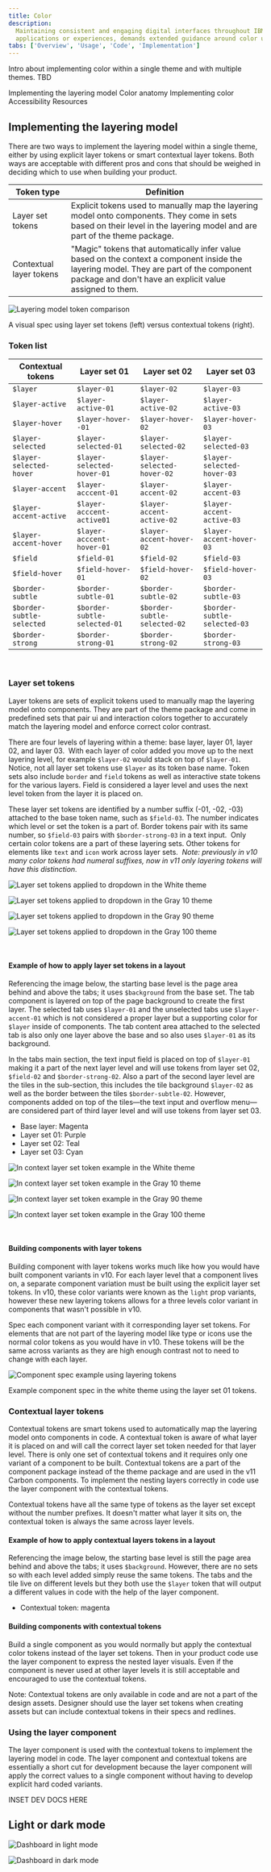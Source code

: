 ```yaml
---
title: Color
description:
  Maintaining consistent and engaging digital interfaces throughout IBM, whether
  applications or experiences, demands extended guidance around color usage.
tabs: ['Overview', 'Usage', 'Code', 'Implementation']
---
```


<PageDescription>

Intro about implementing color within a single theme and with multiple themes.
TBD

</PageDescription>

<AnchorLinks>

<AnchorLink>Implementing the layering model</AnchorLink>
<AnchorLink>Color anatomy</AnchorLink>
<AnchorLink>Implementing color</AnchorLink>
<AnchorLink>Accessibility</AnchorLink>
<AnchorLink>Resources</AnchorLink>

</AnchorLinks>

## Implementing the layering model

There are two ways to implement the layering model within a single theme, either
by using explicit layer tokens or smart contextual layer tokens. Both ways are
acceptable with different pros and cons that should be weighed in deciding which
to use when building your product.

| Token type              | Definition                                                                                                                                                                                          |
| ----------------------- | --------------------------------------------------------------------------------------------------------------------------------------------------------------------------------------------------- |
| Layer set tokens        | Explicit tokens used to manually map the layering model onto components. They come in sets based on their level in the layering model and are part of the theme package.                            |
| Contextual layer tokens | "Magic" tokens that automatically infer value based on the context a component inside the layering model. They are part of the component package and don't have an explicit value assigned to them. |

<Row>
<Column colLg={12}>

![Layering model token comparison](images/color-implementation-compare.png)

</Column>
</Row>

<Caption>
  A visual spec using layer set tokens (left) versus contextual tokens (right).
</Caption>

### Token list

| Contextual tokens         | Layer set 01                 | Layer set 02                 | Layer set 03                 |
| ------------------------- | ---------------------------- | ---------------------------- | ---------------------------- |
| `$layer`                  | `$layer-01`                  | `$layer-02`                  | `$layer-03`                  |
| `$layer-active`           | `$layer-active-01`           | `$layer-active-02`           | `$layer-active-03`           |
| `$layer-hover`            | `$layer-hover--01`           | `$layer-hover-02`            | `$layer-hover-03`            |
| `$layer-selected`         | `$layer-selected-01`         | `$layer-selected-02`         | `$layer-selected-03`         |
| `$layer-selected-hover`   | `$layer-selected-hover-01`   | `$layer-selected-hover-02`   | `$layer-selected-hover-03`   |
| `$layer-accent`           | `$layer-acccent-01`          | `$layer-accent-02`           | `$layer-accent-03`           |
| `$layer-accent-active`    | `$layer-acccent-active01`    | `$layer-accent-active-02`    | `$layer-accent-active-03`    |
| `$layer-accent-hover`     | `$layer-acccent-hover-01`    | `$layer-accent-hover-02`     | `$layer-accent-hover-03`     |
| `$field`                  | `$field-01`                  | `$field-02`                  | `$field-03`                  |
| `$field-hover`            | `$field-hover-01`            | `$field-hover-02`            | `$field-hover-03`            |
| `$border-subtle`          | `$border-subtle-01`          | `$border-subtle-02`          | `$border-subtle-03`          |
| `$border-subtle-selected` | `$border-subtle-selected-01` | `$border-subtle-selected-02` | `$border-subtle-selected-03` |
| `$border-strong`          | `$border-strong-01`          | `$border-strong-02`          | `$border-strong-03`          |

</br>

### Layer set tokens

Layer tokens are sets of explicit tokens used to manually map the layering model
onto components. They are part of the theme package and come in predefined sets
that pair ui and interaction colors together to accurately match the layering
model and enforce correct color contrast.

There are four levels of layering within a theme: base layer, layer 01, layer
02, and layer 03.  With each layer of color added you move up to the next
layering level, for example `$layer-02` would stack on top of `$layer-01`.
Notice, not all layer set tokens use `$layer` as its token base name. Token sets
also include `border` and `field` tokens as well as interactive state tokens for
the various layers. Field is considered a layer level and uses the next level
token from the layer it is placed on.

These layer set tokens are identified by a number suffix (-01, -02, -03)
attached to the base token name, such as `$field-03`. The number indicates which
level or set the token is a part of. Border tokens pair with its same number, so
`$field-03` pairs with `$border-strong-03` in a text input.  Only certain color
tokens are a part of these layering sets. Other tokens for elements like `text`
and `icon` work across layer sets.  _Note: previously in v10 many color tokens
had numeral suffixes, now in v11 only layering tokens will have this
distinction._

<Tabs>

<Row>
<Column colLg={8}>

<Tab label="White">

![Layer set tokens applied to dropdown in the White theme](images/color-implementation-layer-set-W.png)

</Tab>

<Tab label="Gray 10">

![Layer set tokens applied to dropdown in the Gray 10 theme](images/color-implementation-layer-set-G10.png)

</Tab>

<Tab label="Gray 90">

![Layer set tokens applied to dropdown in the Gray 90 theme](images/color-implementation-layer-set-G90.png)

</Tab>

<Tab label="Gray 100">

![Layer set tokens applied to dropdown in the Gray 100 theme](images/color-implementation-layer-set-G100.png)

</Tab>

</Column>
</Row>

</Tabs>

</br>

#### Example of how to apply layer set tokens in a layout

Referencing the image below, the starting base level is the page area behind and
above the tabs; it uses `$background` from the base set. The tab component is
layered on top of the page background to create the first layer. The selected
tab uses `$layer-01` and the unselected tabs use `$layer-accent-01` which is not
considered a proper layer but a supporting color for `$layer` inside of
components. The tab content area attached to the selected tab is also only one
layer above the base and so also uses `$layer-01` as its background.

In the tabs main section, the text input field is placed on top of `$layer-01`
making it a part of the next layer level and will use tokens from layer set 02,
`$field-02` and `$border-strong-02`. Also a part of the second layer level are
the tiles in the sub-section, this includes the tile background `$layer-02` as
well as the border between the tiles `$border-subtle-02`. However, components
added on top of the tiles—the text input and overflow menu—are considered part
of third layer level and will use tokens from layer set 03.

- Base layer: Magenta
- Layer set 01: Purple
- Layer set 02: Teal
- Layer set 03: Cyan

<Tabs>

<Tab label="White">

![In context layer set token example in the White theme](images/color-implementation-layer-set-2-W.png)

</Tab>

<Tab label="Gray 10">

![In context layer set token example in the Gray 10 theme](images/color-implementation-layer-set-2-G10.png)

</Tab>

<Tab label="Gray 90">

![In context layer set token example in the Gray 90 theme](images/color-implementation-layer-set-2-G90.png)

</Tab>

<Tab label="Gray 100">

![In context layer set token example in the Gray 100 theme](images/color-implementation-layer-set-2-G100.png)

</Tab>

</Tabs>

</br>

#### Building components with layer tokens

Building component with layer tokens works much like how you would have built
component variants in v10. For each layer level that a component lives on, a
separate component variation must be built using the explicit layer set tokens.
In v10, these color variants were known as the `light` prop variants, however
these new layering tokens allows for a three levels color variant in components
that wasn't possible in v10.

Spec each component variant with it corresponding layer set tokens. For elements
that are not part of the layering model like type or icons use the normal color
tokens as you would have in v10. These tokens will be the same across variants
as they are high enough contrast not to need to change with each layer.

<Row>
<Column colLg={8}>

![Component spec example using layering tokens](images/color-implementation-layer-set-3.png)

</Column>
</Row>

<Caption>
  Example component spec in the white theme using the layer set 01 tokens.
</Caption>

### Contextual layer tokens

Contextual tokens are smart tokens used to automatically map the layering model
onto components in code. A contextual token is aware of what layer it is placed
on and will call the correct layer set token needed for that layer level. There
is only one set of contextual tokens and it requires only one variant of a
component to be built. Contextual tokens are a part of the component package
instead of the theme package and are used in the v11 Carbon components. To
implement the nesting layers correctly in code use the layer component with the
contextual tokens.

Contextual tokens have all the same type of tokens as the layer set except
without the number prefixes. It doesn't matter what layer it sits on, the
contextual token is always the same across layer levels.

#### Example of how to apply contextual layers tokens in a layout

Referencing the image below, the starting base level is still the page area
behind and above the tabs; it uses `$background`. However, there are no sets so
with each level added simply reuse the same tokens. The tabs and the tile live
on different levels but they both use the `$layer` token that will output a
different values in code with the help of the layer component.

- Contextual token: magenta

#### Building components with contextual tokens

Build a single component as you would normally but apply the contextual color
tokens instead of the layer set tokens. Then in your product code use the layer
component to express the nested layer visuals. Even if the component is never
used at other layer levels it is still acceptable and encouraged to use the
contextual tokens.

Note: Contextual tokens are only available in code and are not a part of the
design assets. Designer should use the layer set tokens when creating assets but
can include contextual tokens in their specs and redlines.

### Using the layer component

The layer component is used with the contextual tokens to implement the layering
model in code. The layer component and contextual tokens are essentially a short
cut for development because the layer component will apply the correct values to
a single component without having to develop explicit hard coded variants.

INSET DEV DOCS HERE

## Light or dark mode

<Tabs>

<Tab label="Light mode">

![Dashboard in light mode](images/color-implementation-mode-light.png)

</Tab>

<Tab label="Dark mode">

![Dashboard in dark mode](images/color-implementation-mode-dark.png)

</Tab>

</Tabs>
